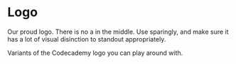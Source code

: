
<Meta
  title="Labs + Brand|Atoms/Logo"
  component={Logo}
  decorators={[withKnobs]}
/>

# Logo

<StoryStatus status="ready" />

Our proud logo. There is no a in the middle. Use sparingly, and make sure
it has a lot of visual disinction to standout appropriately.

<Preview withSource="open">
  <Story name="Logo">
    <Logo
      width={number('width', 256)}
      height={number('height', undefined)}
      type={select(
        'type',
        [
          'pro',
          'proAlt',
          'proLockup',
          'proMono',
          'premium',
          'program',
          'default',
        ],
        'default'
      )}
      style={{
        color: select('color', selectableColors, selectableColors.black),
      }}
    />
  </Story>
</Preview>

<Props story="Logo" of={Logo} />

Variants of the Codecademy logo you can play around with.

<Preview>
  <Story name="Pro">
    <Logo height={256} type="pro" width={256} />
  </Story>
  <Story name="Pro Alt">
    <Logo height={256} type="proAlt" width={256} />
  </Story>
  <Story name="Pro Lockup">
    <Logo height={256} type="proLockup" width={256} />
  </Story>
  <Story name="Pro Mono">
    <Logo height={256} type="proMono" width={256} />
  </Story>
  <Story name="Premium">
    <Logo height={256} type="premium" width={256} />
  </Story>
  <Story name="Program">
    <Logo height={256} type="program" width={256} />
  </Story>
  <Story name="Default">
    <Logo height={256} type="default" width={256} />
  </Story>
</Preview>
